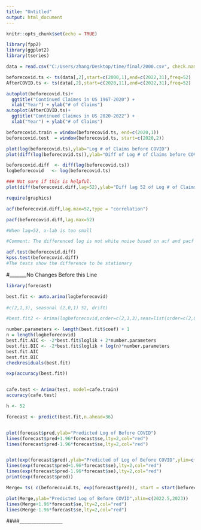 ---
title: "Untitled"
output: html_document
---

```{r setup, include=FALSE}
knitr::opts_chunk$set(echo = TRUE)
```

```{r}
library(fpp2)
library(ggplot2)
library(tseries)
```


```{r}
data = read.csv("C:/Users/zhang/Desktop/time/final/2000.csv", check.names = F)

beforecovid.ts <- ts(data[,2],start=c(2000,1),end=c(2022,31),freq=52)
AfterCOVID.ts <- ts(data[,2],start=c(2020,11),end=c(2022,31),freq=52)
```


```{r}
autoplot(beforecovid.ts)+
  ggtitle("Continued Claimes in US 1967-2020") +
  xlab("Year") + ylab("# of Claims") 
autoplot(AfterCOVID.ts)+
  ggtitle("Continued Claimes in US 2020-2022") +
  xlab("Year") + ylab("# of Claims") 
```

```{r}
beforecovid.train = window(beforecovid.ts, end=c(2020,1))
beforecovid.test  = window(beforecovid.ts, start=c(2020,2))

```


```{r}
plot(log(beforecovid.ts),ylab="Log # of Claims before COVID")
plot(diff(log(beforecovid.ts)),ylab="Diff of Log # of Claims before COVID")

beforecovid.diff  <- diff(log(beforecovid.ts))
logbeforecovid   <- log(beforecovid.ts)

### Not sure if this is helpful. 
plot(diff(beforecovid.diff,lag=52),ylab="Diff lag 52 of Log # of Claims before COVID")
```


```{r}
require(graphics)

acf(beforecovid.diff,lag.max=52,type = "correlation")

pacf(beforecovid.diff,lag.max=52)

#When lag=52, x-lab is too small

#Comment: The differenced log is not white noise based on acf and pacf graphs
```

```{r}
adf.test(beforecovid.diff)
kpss.test(beforecovid.diff)
#The tests show the difference to be stationary
```

#_______No Changes Before this Line


```{r}
library(forecast)

best.fit <- auto.arima(logbeforecovid)
                  
#c(2,1,3), seasonal (2,0,1) 52, drift)

```


```{r}
#best.fit2 <- Arima(logbeforecovid,order=c(2,1,3),seas=list(order=c(2,0,1),period=52),include.drift=TRUE)
```


```{r}
number.parameters <- length(best.fit$coef) + 1
n = length(logbeforecovid)
best.fit.AIC <- -2*best.fit$loglik + 2*number.parameters
best.fit.BIC <- -2*best.fit$loglik + log(n)*number.parameters
best.fit.AIC
best.fit.BIC
checkresiduals(best.fit)

```


```{r}
exp(accuracy(best.fit))
```


```{r}


```
```{r}
cafe.test <- Arima(test, model=cafe.train)
accuracy(cafe.test)
```

```{r}
h <- 52

forecast <- predict(best.fit,n.ahead=36)


plot(forecast$pred,ylab="Predicted Log of Before COVID")
lines(forecast$pred+1.96*forecast$se,lty=2,col="red")
lines(forecast$pred-1.96*forecast$se,lty=2,col="red")


plot(exp(forecast$pred),ylab="Predicted of Log of Before COVID",ylim=c(exp(14),exp(15)) )
lines(exp(forecast$pred+1.96*forecast$se),lty=2,col="red")
lines(exp(forecast$pred-1.96*forecast$se),lty=2,col="red")
print(exp(forecast$pred))
```


```{r}

Merge= ts( c(beforecovid.ts, exp(forecast$pred)), start = start(beforecovid.ts),  frequency = frequency(beforecovid.ts) )

```


```{r}
plot(Merge,ylab="Predicted Log of Before COVID",xlim=c(2022.5,2023))
lines(Merge+1.96*forecast$se,lty=2,col="red")
lines(Merge-1.96*forecast$se,lty=2,col="red")

```




####__________________
